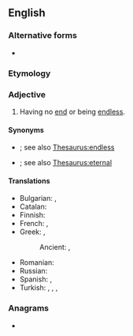 {{also|never-ending}}
==English==

===Alternative forms===
* {{l|en|never-ending}}

===Etymology===
{{compound|en|never|ending}}

===Adjective===
{{en-adj|-}}

# Having no [[end]] or being [[endless]].

====Synonyms====
* {{l|en|unending}}; see also [[Thesaurus:endless]]
* {{l|en|eternal}}; see also [[Thesaurus:eternal]]

====Translations====
{{trans-top|having no end}}
* Bulgarian: {{t+|bg|безкраен}}, {{t+|bg|вечен}}
* Catalan: {{t+|ca|interminable}}
* Finnish: {{t+|fi|loputon}}
* French: {{t+|fr|à n'en plus finir}}, {{t+|fr|interminable}}
* Greek: {{t+|el|ατελείωτος}}, {{t+|el|ατέλειωτος}}
*: Ancient: {{t|grc|ἀνήνυτος}}, {{t|grc|ἄπαυστος}}
{{trans-mid}}
* Romanian: {{t+|ro|interminabil}}
* Russian: {{t+|ru|бесконе́чный}}
* Spanish: {{t|es|interminable}}, {{t|es|de nunca acabar}}
* Turkish: {{t|tr|hiç bitmeyen}}, {{t+|tr|sonsuz}}, {{t|tr|bitmeyen}}, {{t|tr|sonu olmayan}}
{{trans-bottom}}

===Anagrams===
* {{anagrams|en|a=deeeginnnrv|nerve ending|nerve-ending}}